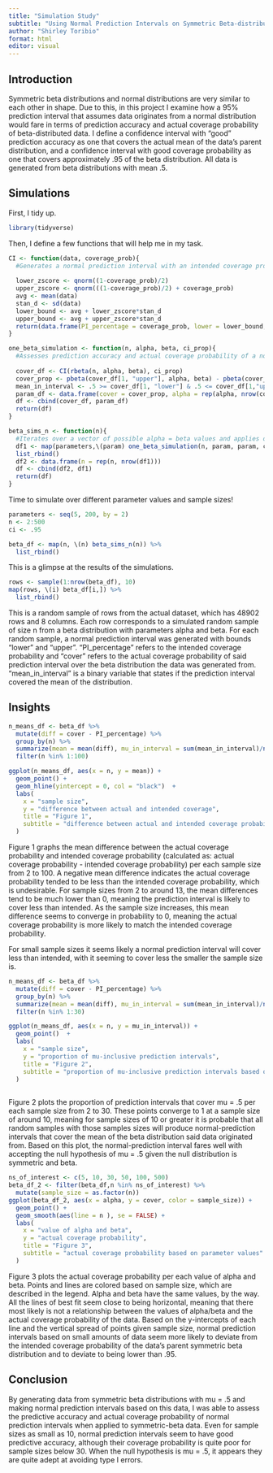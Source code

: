 ```yaml
---
title: "Simulation Study"
subtitle: "Using Normal Prediction Intervals on Symmetric Beta-distributed data"
author: "Shirley Toribio"
format: html
editor: visual
---
```


## Introduction

Symmetric beta distributions and normal distributions are very similar to each other in shape. Due to this, in this project I examine how a 95% prediction interval that assumes data originates from a normal distribution would fare in terms of prediction accuracy and actual coverage probability of beta-distributed data. I define a confidence interval with "good" prediction accuracy as one that covers the actual mean of the data's parent distribution, and a confidence interval with good coverage probability as one that covers approximately .95 of the beta distribution. All data is generated from beta distributions with mean .5.

## Simulations

First, I tidy up.

```r
library(tidyverse)
```

Then, I define a few functions that will help me in my task.

```r
CI <- function(data, coverage_prob){ 
  #Generates a normal prediction interval with an intended coverage probability of coverage_prob based on a vector of numeric data
  
  lower_zscore <- qnorm((1-coverage_prob)/2)
  upper_zscore <- qnorm(((1-coverage_prob)/2) + coverage_prob)
  avg <- mean(data)
  stan_d <- sd(data)
  lower_bound <- avg + lower_zscore*stan_d
  upper_bound <- avg + upper_zscore*stan_d
  return(data.frame(PI_percentage = coverage_prob, lower = lower_bound, upper = upper_bound))
}

one_beta_simulation <- function(n, alpha, beta, ci_prop){
  #Assesses prediction accuracy and actual coverage probability of a normal prediction interval when used on a vector of numeric data of size n. The numeric data is generated from a beta distribution with parameters alpha and beta.
  
  cover_df <- CI(rbeta(n, alpha, beta), ci_prop)
  cover_prop <- pbeta(cover_df[1, "upper"], alpha, beta) - pbeta(cover_df[1, "lower"], alpha, beta)
  mean_in_interval <- .5 >= cover_df[1, "lower"] & .5 <= cover_df[1,"upper"]
  param_df <- data.frame(cover = cover_prop, alpha = rep(alpha, nrow(cover_df)), beta = rep(beta, nrow(cover_df)), mean_in_interval = mean_in_interval)
  df <- cbind(cover_df, param_df)
  return(df)
}

beta_sims_n <- function(n){
  #Iterates over a vector of possible alpha = beta values and applies one_beta_simulation to each possible value of alpha/beta. All simulations use data of sample size n.
  df1 <- map(parameters,\(param) one_beta_simulation(n, param, param, ci) ) %>%
  list_rbind()
  df2 <- data.frame(n = rep(n, nrow(df1)))
  df <- cbind(df2, df1)
  return(df)
}
```

Time to simulate over different parameter values and sample sizes!

```r
parameters <- seq(5, 200, by = 2)
n <- 2:500
ci <- .95

beta_df <- map(n, \(n) beta_sims_n(n)) %>%
  list_rbind()
```

This is a glimpse at the results of the simulations.

```r
rows <- sample(1:nrow(beta_df), 10)
map(rows, \(i) beta_df[i,]) %>%
  list_rbind()
```

This is a random sample of rows from the actual dataset, which has 48902 rows and 8 columns. Each row corresponds to a simulated random sample of size n from a beta distribution with parameters alpha and beta. For each random sample, a normal prediction interval was generated with bounds "lower" and "upper". "PI_percentage" refers to the intended coverage probability and "cover" refers to the actual coverage probability of said prediction interval over the beta distribution the data was generated from. "mean_in_interval" is a binary variable that states if the prediction interval covered the mean of the distribution.

## Insights

```r
n_means_df <- beta_df %>%
  mutate(diff = cover - PI_percentage) %>%
  group_by(n) %>%
  summarize(mean = mean(diff), mu_in_interval = sum(mean_in_interval)/n()) %>%
  filter(n %in% 1:100)

ggplot(n_means_df, aes(x = n, y = mean)) + 
  geom_point() + 
  geom_hline(yintercept = 0, col = "black")  +
  labs(
    x = "sample size",
    y = "difference between actual and intended coverage",
    title = "Figure 1",
    subtitle = "difference between actual and intended coverage probability based on sample size",
  )
```

Figure 1 graphs the mean difference between the actual coverage probability and intended coverage probability (calculated as: actual coverage probability - intended coverage probability) per each sample size from 2 to 100. A negative mean difference indicates the actual coverage probability tended to be less than the intended coverage probability, which is undesirable. For sample sizes from 2 to around 13, the mean differences tend to be much lower than 0, meaning the prediction interval is likely to cover less than intended. As the sample size increases, this mean difference seems to converge in probability to 0, meaning the actual coverage probability is more likely to match the intended coverage probability.

For small sample sizes it seems likely a normal prediction interval will cover less than intended, with it seeming to cover less the smaller the sample size is.

```r
n_means_df <- beta_df %>%
  mutate(diff = cover - PI_percentage) %>%
  group_by(n) %>%
  summarize(mean = mean(diff), mu_in_interval = sum(mean_in_interval)/n()) %>%
  filter(n %in% 1:30)

ggplot(n_means_df, aes(x = n, y = mu_in_interval)) + 
  geom_point()  +
  labs(
    x = "sample size",
    y = "proportion of mu-inclusive prediction intervals",
    title = "Figure 2",
    subtitle = "proportion of mu-inclusive prediction intervals based on sample size"
  )
  
```

Figure 2 plots the proportion of prediction intervals that cover mu = .5 per each sample size from 2 to 30. These points converge to 1 at a sample size of around 10, meaning for sample sizes of 10 or greater it is probable that all random samples with those samples sizes will produce normal-prediction intervals that cover the mean of the beta distribution said data originated from. Based on this plot, the normal-prediction interval fares well with accepting the null hypothesis of mu = .5 given the null distribution is symmetric and beta.

```r
ns_of_interest <- c(5, 10, 30, 50, 100, 500)
beta_df_2 <- filter(beta_df,n %in% ns_of_interest) %>%
  mutate(sample_size = as.factor(n))
ggplot(beta_df_2, aes(x = alpha, y = cover, color = sample_size)) +
  geom_point() +
  geom_smooth(aes(line = n ), se = FALSE) +
  labs(
    x = "value of alpha and beta",
    y = "actual coverage probability",
    title = "Figure 3",
    subtitle = "actual coverage probability based on parameter values"
  )


```

Figure 3 plots the actual coverage probability per each value of alpha and beta. Points and lines are colored based on sample size, which are described in the legend. Alpha and beta have the same values, by the way. All the lines of best fit seem close to being horizontal, meaning that there most likely is not a relationship between the values of alpha/beta and the actual coverage probability of the data. Based on the y-intercepts of each line and the vertical spread of points given sample size, normal prediction intervals based on small amounts of data seem more likely to deviate from the intended coverage probability of the data's parent symmetric beta distribution and to deviate to being lower than .95.

## Conclusion

By generating data from symmetric beta distributions with mu = .5 and making normal prediction intervals based on this data, I was able to assess the predictive accuracy and actual coverage probability of normal prediction intervals when applied to symmetric-beta data. Even for sample sizes as small as 10, normal prediction intervals seem to have good predictive accuracy, although their coverage probability is quite poor for sample sizes below 30. When the null hypothesis is mu = .5, it appears they are quite adept at avoiding type I errors.
